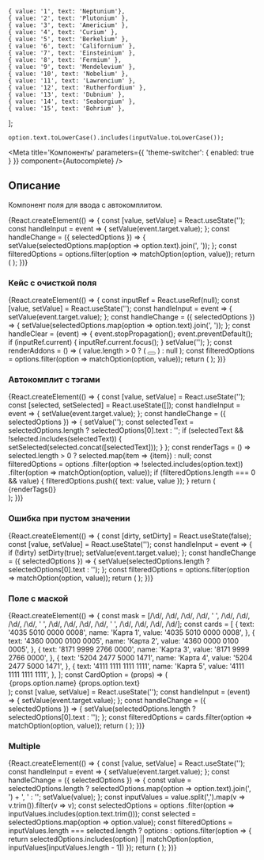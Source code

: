 



    { value: '1', text: 'Neptunium'},
    { value: '2', text: 'Plutonium' },
    { value: '3', text: 'Americium' },
    { value: '4', text: 'Curium' },
    { value: '5', text: 'Berkelium' },
    { value: '6', text: 'Californium' },
    { value: '7', text: 'Einsteinium' },
    { value: '8', text: 'Fermium' },
    { value: '9', text: 'Mendelevium' },
    { value: '10', text: 'Nobelium' },
    { value: '11', text: 'Lawrencium' },
    { value: '12', text: 'Rutherfordium' },
    { value: '13', text: 'Dubnium' },
    { value: '14', text: 'Seaborgium' },
    { value: '15', text: 'Bohrium' },
];

    option.text.toLowerCase().includes(inputValue.toLowerCase());

<Meta
    title='Компоненты'
    parameters={{ 'theme-switcher': { enabled: true } }}
    component={Autocomplete}
/>

## Описание

Компонент поля для ввода с автокомплитом.

<Story name='Autocomplete'>
    <div style={{ height: 180, width: 300 }}>
        {React.createElement(() => {
            const [value, setValue] = React.useState('');
            const handleInput = event => {
                setValue(event.target.value);
            };
            const handleChange = ({ selectedOptions }) => {
                setValue(selectedOptions.map(option => option.text).join(', '));
            };
            const filteredOptions = options.filter(option => matchOption(option, value));
            return (
                <Autocomplete
                    options={filteredOptions}
                    selected={boolean('prevent select', true) ? [] : undefined}
                    block={boolean('block', false)}
                    size={select('size', ['s', 'm', 'l'], 's')}
                    disabled={boolean('disabled', false)}
                    error={text('error', '')}
                    allowUnselect={boolean('allowUnselect', true)}
                    closeOnSelect={boolean('closeOnSelect', false)}
                    Arrow={boolean('Arrow', true) ? Arrow : undefined}
                    circularNavigation={boolean('circularNavigation', false)}
                    placeholder={text('placeholder', 'Введите элемент')}
                    label={text('label', 'Элемент')}
                    onOpen={action('open')}
                    onChange={handleChange}
                    onInput={handleInput}
                    value={value}
                />
            );
        })}
    </div>
</Story>

<Props of={Autocomplete} />

### Кейс с очисткой поля
<Preview>
    <div style={{ height: 180 }}>
        {React.createElement(() => {
            const inputRef = React.useRef(null);
            const [value, setValue] = React.useState('');
            const handleInput = event => {
                setValue(event.target.value);
            };
            const handleChange = ({ selectedOptions }) => {
                setValue(selectedOptions.map(option => option.text).join(', '));
            };
            const handleClear = (event) => {
                event.stopPropagation();
                event.preventDefault();
                if (inputRef.current) {
                    inputRef.current.focus();
                }
                setValue('');
            };
            const renderAddons = () => (
                value.length > 0 ? (
                    <button
                        type='button'
                        onClick={handleClear}
                        onKeyDown={handleClear}
                        style={{ display: 'flex', border: 'none', background: 'none', padding: 0 }}
                    >
                        <CloseMBlackIcon />
                    </button>
                ) : null
            );
            const filteredOptions = options.filter(option => matchOption(option, value));
            return (
                <Autocomplete
                    options={filteredOptions}
                    selected={[]}
                    closeOnSelect={false}
                    label='Элемент'
                    placeholder='Введите элемент'
                    onChange={handleChange}
                    onInput={handleInput}
                    value={value}
                    Arrow={value.length === 0 ? Arrow : null}
                    ref={inputRef}
                    inputProps={{
                        rightAddons: renderAddons(),
                    }}
                />
            );
        })}
    </div>
</Preview>

### Автокомплит с тэгами

<Preview>
    <div style={{ height: 180 }}>
        {React.createElement(() => {
            const [value, setValue] = React.useState('');
            const [selected, setSelected] = React.useState([]);
            const handleInput = event => {
                setValue(event.target.value);
            };
            const handleChange = ({ selectedOptions }) => {
                setValue('');
                const selectedText = selectedOptions.length ? selectedOptions[0].text : '';
                if (selectedText && !selected.includes(selectedText)) {
                    setSelected(selected.concat([selectedText]));
                }
            };
            const renderTags = () => selected.length > 0 ?
                selected.map(item => <Tag key={item} size='xs'>{item}</Tag>) :
                null;
            const filteredOptions = options
                .filter(option => !selected.includes(option.text))
                .filter(option => matchOption(option, value));
            if (filteredOptions.length === 0 && value) {
                filteredOptions.push({ text: value, value });
            }
            return (
                <React.Fragment>
                    <Autocomplete
                        options={filteredOptions}
                        selected={[]}
                        closeOnSelect={true}
                        label='Элемент'
                        onChange={handleChange}
                        onInput={handleInput}
                        value={value}
                    />
                    <div style={ { marginTop: '5px' } }>
                        {renderTags()}
                    </div>
                </React.Fragment>
            );
        })}
    </div>
</Preview>


### Ошибка при пустом значении

<Preview>
    <div style={{ height: 180 }}>
        {React.createElement(() => {
            const [dirty, setDirty] = React.useState(false);
            const [value, setValue] = React.useState('');
            const handleInput = event => {
                if (!dirty) setDirty(true);
                setValue(event.target.value);
            };
            const handleChange = ({ selectedOptions }) => {
                setValue(selectedOptions.length ? selectedOptions[0].text : '');
            };
            const filteredOptions = options.filter(option => matchOption(option, value));
            return (
                <Autocomplete
                    options={filteredOptions}
                    selected={[]}
                    label='Элемент'
                    value={value}
                    onChange={handleChange}
                    onInput={handleInput}
                    error={dirty && !value}
                />
            );
        })}
    </div>
</Preview>


### Поле с маской

<Preview>
    <div style={{ height: 180 }}>
        {React.createElement(() => {
            const mask = [/\d/, /\d/, /\d/, /\d/, ' ', /\d/, /\d/, /\d/, /\d/, ' ', /\d/, /\d/, /\d/, /\d/, ' ', /\d/, /\d/, /\d/, /\d/];
            const cards = [
                {
                    text: '4035 5010 0000 0008',
                    name: 'Карта 1',
                    value: '4035 5010 0000 0008',
                },
                {
                    text: '4360 0000 0100 0005',
                    name: 'Карта 2',
                    value: '4360 0000 0100 0005',
                },
                {
                    text: '8171 9999 2766 0000',
                    name: 'Карта 3',
                    value: '8171 9999 2766 0000',
                },
                {
                    text: '5204 2477 5000 1471',
                    name: 'Карта 4',
                    value: '5204 2477 5000 1471',
                },
                {
                    text: '4111 1111 1111 1111',
                    name: 'Карта 5',
                    value: '4111 1111 1111 1111',
                },
            ];
            const CardOption = (props) => (
                <Option {...props}>
                    <div>
                        {props.option.name}
                        <br />
                        <sub>{props.option.text}</sub>
                    </div>
                </Option>
            );
            const [value, setValue] = React.useState('');
            const handleInput = (event) => {
                setValue(event.target.value);
            };
            const handleChange = ({ selectedOptions }) => {
                setValue(selectedOptions.length ? selectedOptions[0].text : '');
            };
            const filteredOptions = cards.filter(option => matchOption(option, value));
            return (
                <Autocomplete
                    options={filteredOptions}
                    selected={[]}
                    label='Номер карты'
                    onInput={handleInput}
                    onChange={handleChange}
                    value={value}
                    Option={CardOption}
                    Input={MaskedInput}
                    inputProps={{
                        mask,
                    }}
                />
            );
        })}
    </div>
</Preview>

### Multiple

<Preview>
    <div style={{ height: 180 }}>
        {React.createElement(() => {
            const [value, setValue] = React.useState('');
            const handleInput = event => {
                setValue(event.target.value);
            };
            const handleChange = ({ selectedOptions }) => {
                const value = selectedOptions.length
                    ? selectedOptions.map(option => option.text).join(', ') + ', '
                    : '';
                setValue(value);
            };
            const inputValues = value.split(',').map(v => v.trim()).filter(v => v);
            const selectedOptions = options
                .filter(option => inputValues.includes(option.text.trim()));
            const selected = selectedOptions.map(option => option.value);
            const filteredOptions = inputValues.length === selected.length ?
                options :
                options.filter(option => {
                    return selectedOptions.includes(option) || matchOption(option, inputValues[inputValues.length - 1])
                });
            return (
                <Autocomplete
                    options={filteredOptions}
                    selected={selected}
                    label='Элемент'
                    closeOnSelect={false}
                    multiple={true}
                    onChange={handleChange}
                    onInput={handleInput}
                    allowUnselect={true}
                    value={value}
                    Arrow={Arrow}
                />
            );
        })}
    </div>
</Preview>
